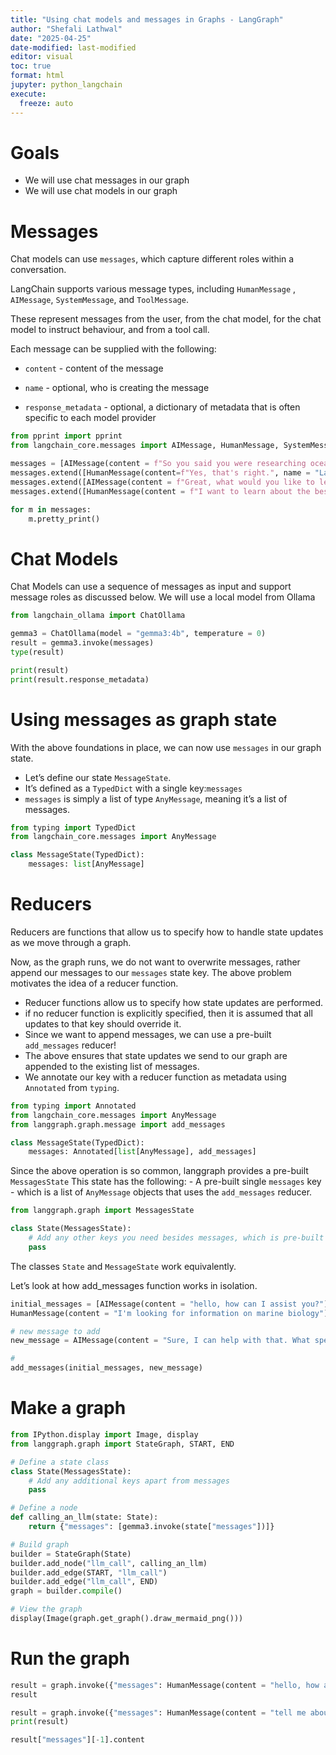 ```yaml
---
title: "Using chat models and messages in Graphs - LangGraph"
author: "Shefali Lathwal"
date: "2025-04-25"
date-modified: last-modified
editor: visual
toc: true
format: html
jupyter: python_langchain
execute:
  freeze: auto
---
```


# Goals

-   We will use chat messages in our graph
-   We will use chat models in our graph

# Messages

Chat models can use `messages`, which capture different roles within a conversation.

LangChain supports various message types, including `HumanMessage` , `AIMessage`, `SystemMessage`, and `ToolMessage`.

These represent messages from the user, from the chat model, for the chat model to instruct behaviour, and from a tool call.

Each message can be supplied with the following:

-   `content` - content of the message

-   `name` - optional, who is creating the message

-   `response_metadata` - optional, a dictionary of metadata that is often specific to each model provider

```python
from pprint import pprint
from langchain_core.messages import AIMessage, HumanMessage, SystemMessage

messages = [AIMessage(content = f"So you said you were researching ocean mammals?", name = "Model")]
messages.extend([HumanMessage(content=f"Yes, that's right.", name = "Lance")])
messages.extend([AIMessage(content = f"Great, what would you like to learn about?", name = "Model")])
messages.extend([HumanMessage(content = f"I want to learn about the best place to see Orcas in the US. Keep your answer to one paragraph.", name = "Lance")])

for m in messages:
    m.pretty_print()
```

# Chat Models

Chat Models can use a sequence of messages as input and support message roles as discussed below. We will use a local model from Ollama

```python
from langchain_ollama import ChatOllama

gemma3 = ChatOllama(model = "gemma3:4b", temperature = 0)
result = gemma3.invoke(messages)
type(result)
```

```python
print(result)
print(result.response_metadata)
```

# Using messages as graph state

With the above foundations in place, we can now use `messages` in our graph state.

-   Let's define our state `MessageState`.
-   It's defined as a `TypedDict` with a single key:`messages`
-   `messages` is simply a list of type `AnyMessage`, meaning it's a list of messages.

```python
from typing import TypedDict
from langchain_core.messages import AnyMessage

class MessageState(TypedDict):
    messages: list[AnyMessage]
```

# Reducers

Reducers are functions that allow us to specify how to handle state updates as we move through a graph.

Now, as the graph runs, we do not want to overwrite messages, rather append our messages to our `messages` state key. The above problem motivates the idea of a reducer function.

-   Reducer functions allow us to specify how state updates are performed.
-   if no reducer function is explicitly specified, then it is assumed that all updates to that key should override it.
-   Since we want to append messages, we can use a pre-built `add_messages` reducer!
-   The above ensures that state updates we send to our graph are appended to the existing list of messages.
-   We annotate our key with a reducer function as metadata using `Annotated` from `typing`.

```python
from typing import Annotated
from langchain_core.messages import AnyMessage
from langgraph.graph.message import add_messages

class MessageState(TypedDict):
    messages: Annotated[list[AnyMessage], add_messages]
```

Since the above operation is so common, langgraph provides a pre-built `MessagesState` This state has the following: - A pre-built single `messages` key - which is a list of `AnyMessage` objects that uses the `add_messages` reducer.

```python
from langgraph.graph import MessagesState

class State(MessagesState):
    # Add any other keys you need besides messages, which is pre-built
    pass
```

The classes `State` and `MessageState` work equivalently.

Let's look at how add_messages function works in isolation.

```python
initial_messages = [AIMessage(content = "hello, how can I assist you?"),
HumanMessage(content = "I'm looking for information on marine biology")]

# new message to add
new_message = AIMessage(content = "Sure, I can help with that. What specifically are you interested in?")

#
add_messages(initial_messages, new_message)
```

# Make a graph

```python
from IPython.display import Image, display
from langgraph.graph import StateGraph, START, END

# Define a state class
class State(MessagesState):
    # Add any additional keys apart from messages
    pass

# Define a node
def calling_an_llm(state: State):
    return {"messages": [gemma3.invoke(state["messages"])]}

# Build graph
builder = StateGraph(State)
builder.add_node("llm_call", calling_an_llm)
builder.add_edge(START, "llm_call")
builder.add_edge("llm_call", END)
graph = builder.compile()

# View the graph
display(Image(graph.get_graph().draw_mermaid_png()))
```

# Run the graph

```python
result = graph.invoke({"messages": HumanMessage(content = "hello, how are you today")})
result
```

```python
result = graph.invoke({"messages": HumanMessage(content = "tell me about marine biology in 2 sentences.")})
print(result)
```

```python
result["messages"][-1].content
```